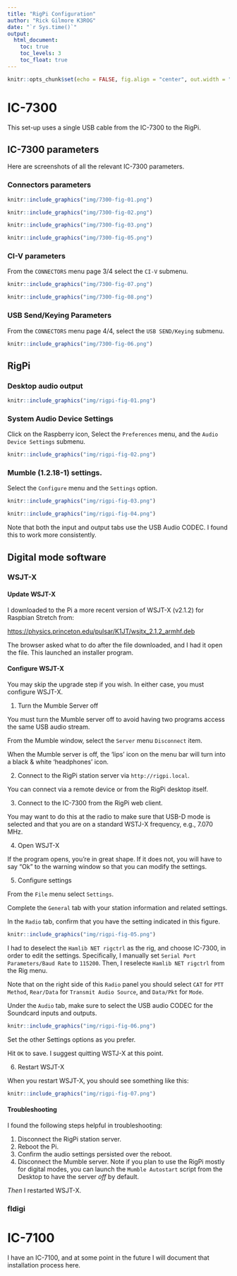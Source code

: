 ```yaml
---
title: "RigPi Configuration"
author: "Rick Gilmore K3ROG"
date: "`r Sys.time()`"
output: 
  html_document:
    toc: true
    toc_levels: 3
    toc_float: true
---
```


```r
knitr::opts_chunk$set(echo = FALSE, fig.align = "center", out.width = "640px")
```

# IC-7300

This set-up uses a single USB cable from the IC-7300 to the RigPi.

## IC-7300 parameters

Here are screenshots of all the relevant IC-7300 parameters.

### Connectors parameters

```r
knitr::include_graphics("img/7300-fig-01.png")
```

```r
knitr::include_graphics("img/7300-fig-02.png")
```

```r
knitr::include_graphics("img/7300-fig-03.png")
```

```r
knitr::include_graphics("img/7300-fig-05.png")
```

### CI-V parameters

From the `CONNECTORS` menu page 3/4 select the `CI-V` submenu.

```r
knitr::include_graphics("img/7300-fig-07.png")
```

```r
knitr::include_graphics("img/7300-fig-08.png")
```

### USB Send/Keying Parameters

From the `CONNECTORS` menu page 4/4, select the `USB SEND/Keying` submenu.

```r
knitr::include_graphics("img/7300-fig-06.png")
```

## RigPi

### Desktop audio output

```r
knitr::include_graphics("img/rigpi-fig-01.png")
```

### System Audio Device Settings

Click on the Raspberry icon, Select the `Preferences` menu, and the `Audio Device Settings` submenu.

```r
knitr::include_graphics("img/rigpi-fig-02.png")
```

### Mumble (1.2.18-1) settings.

Select the `Configure` menu and the `Settings` option.

```r
knitr::include_graphics("img/rigpi-fig-03.png")
```

```r
knitr::include_graphics("img/rigpi-fig-04.png")
```

Note that both the input and output tabs use the USB Audio CODEC.
I found this to work more consistently.

## Digital mode software

### WSJT-X

#### Update WSJT-X

I downloaded to the Pi a more recent version of WSJT-X (v2.1.2) for Raspbian Stretch from:

<https://physics.princeton.edu/pulsar/K1JT/wsjtx_2.1.2_armhf.deb>

The browser asked what to do after the file downloaded, and I had it open the file.
This launched an installer program.

#### Configure WSJT-X

You may skip the upgrade step if you wish.
In either case, you must configure WSJT-X.

1. Turn the Mumble Server off

You must turn the Mumble server off to avoid having two programs access the same USB audio stream.

From the Mumble window, select the `Server` menu `Disconnect` item.

When the Mumble server is off, the 'lips' icon on the menu bar will turn into a black & white 'headphones' icon.

2. Connect to the RigPi station server via `http://rigpi.local`.

You can connect via a remote device or from the RigPi desktop itself.

3. Connect to the IC-7300 from the RigPi web client.

You may want to do this at the radio to make sure that USB-D mode is selected and that you are on a standard WSTJ-X frequency, e.g., 7.070 MHz.

4. Open WSJT-X

If the program opens, you're in great shape.
If it does not, you will have to say "Ok" to the warning window so that you can modify the settings.

5. Configure settings

From the `File` menu select `Settings`.

Complete the `General` tab with your station information and related settings.

In the `Radio` tab, confirm that you have the setting indicated in this figure.

```r
knitr::include_graphics("img/rigpi-fig-05.png")
```

I had to deselect the `Hamlib NET rigctrl` as the rig, and choose IC-7300, in order to edit the settings. 
Specifically, I manually set `Serial Port Parameters/Baud Rate` to `115200`.
Then, I reselecte `Hamlib NET rigctrl` from the Rig menu.

Note that on the right side of this `Radio` panel you should select `CAT` for `PTT Method`, `Rear/Data` for `Transmit Audio Source`, and `Data/Pkt` for `Mode`.

Under the `Audio` tab, make sure to select the USB audio CODEC for the Soundcard inputs and outputs.

```r
knitr::include_graphics("img/rigpi-fig-06.png")
```

Set the other Settings options as you prefer.

Hit `OK` to save.
I suggest quitting WSTJ-X at this point.

6. Restart WSJT-X

When you restart WSJT-X, you should see something like this:

```r
knitr::include_graphics("img/rigpi-fig-07.png")
```

#### Troubleshooting

I found the following steps helpful in troubleshooting:

1. Disconnect the RigPi station server.
2. Reboot the Pi.
3. Confirm the audio settings persisted over the reboot.
4. Disconnect the Mumble server. Note if you plan to use the RigPi mostly for digital modes, you can launch the `Mumble Autostart` script from the Desktop to have the server *off* by default.

*Then* I restarted WSJT-X.

### fldigi

# IC-7100

I have an IC-7100, and at some point in the future I will document that installation process here.

